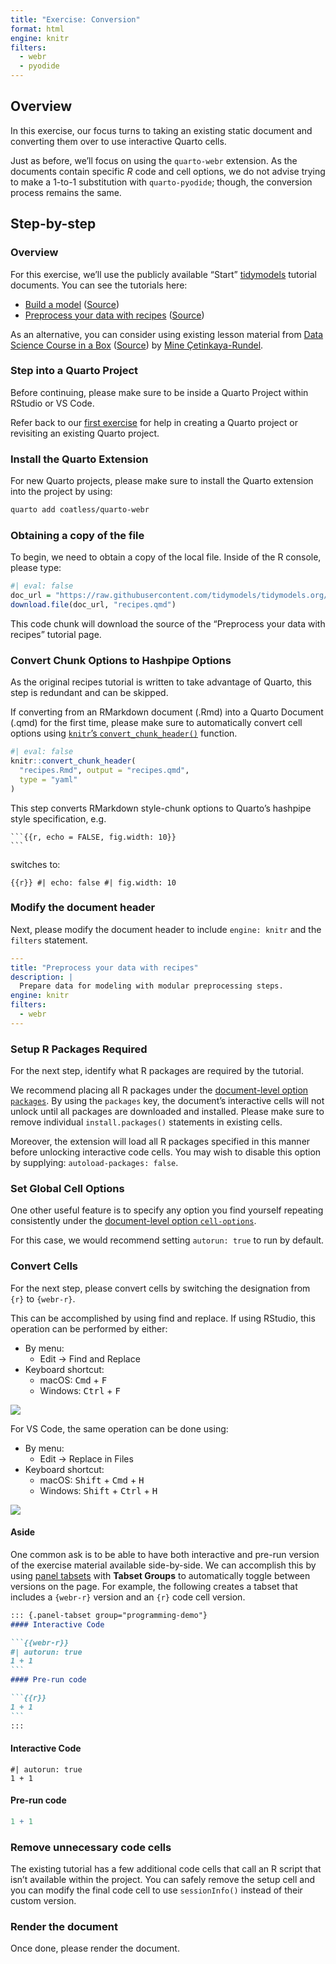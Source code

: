 ```yaml
---
title: "Exercise: Conversion"
format: html
engine: knitr
filters:
  - webr
  - pyodide
---
```


## Overview

In this exercise, our focus turns to taking an existing static document and converting them over to use interactive Quarto cells.

Just as before, we'll focus on using the `quarto-webr` extension. As the documents contain specific _R_ code and cell options, we do not advise trying to make a 1-to-1 substitution with `quarto-pyodide`; though, the conversion process remains the same.

## Step-by-step

### Overview

For this exercise, we'll use the publicly available "Start" [tidymodels](https://www.tidymodels.org/start/) tutorial documents. You can see the tutorials here:

- [Build a model](https://www.tidymodels.org/start/models) ([Source](
https://github.com/tidymodels/tidymodels.org/blob/main/start/recipes/index.qmd))
- [Preprocess your data with recipes](ttps://www.tidymodels.org/start/recipes) ([Source]((https://github.com/tidymodels/tidymodels.org/blob/main/start/recipes/index.qmd)))

As an alternative, you can consider using existing lesson material from [Data Science Course in a Box](https://datasciencebox.org/) ([Source](https://github.com/tidyverse/datascience-box)) by [Mine Çetinkaya-Rundel](https://mine-cr.com/). 

### Step into a Quarto Project

Before continuing, please make sure to be inside a Quarto Project within RStudio or VS Code. 

Refer back to our [first exercise](day02a-create-and-publish-rstudio.qmd) for help in creating a Quarto project or revisiting an existing Quarto project.

### Install the Quarto Extension

For new Quarto projects, please make sure to install the Quarto extension into the project by using:

```sh
quarto add coatless/quarto-webr
```

### Obtaining a copy of the file

To begin, we need to obtain a copy of the local file. Inside of the R console, please type: 

```r
#| eval: false
doc_url = "https://raw.githubusercontent.com/tidymodels/tidymodels.org/main/start/recipes/index.qmd"
download.file(doc_url, "recipes.qmd")
```

This code chunk will download the source of the "Preprocess your data with recipes" tutorial page. 

### Convert Chunk Options to Hashpipe Options

:::{.callout-note}
As the original recipes tutorial is written to take advantage of Quarto, this step is redundant and can be skipped.
:::

If converting from an RMarkdown document (.Rmd) into a Quarto Document (.qmd) for the first time, please make sure to automatically convert cell options using [`knitr`'s `convert_chunk_header()`](https://search.r-project.org/CRAN/refmans/knitr/html/convert_chunk_header.html) function. 

```r
#| eval: false
knitr::convert_chunk_header(
  "recipes.Rmd", output = "recipes.qmd",
  type = "yaml"
)
```


This step converts RMarkdown style-chunk options to Quarto's hashpipe style specification, e.g. 

````
```{{r, echo = FALSE, fig.width: 10}}
```
````

switches to: 

```{{r}}
#| echo: false
#| fig.width: 10
```

### Modify the document header

Next, please modify the document header to include `engine: knitr` and the `filters` statement.

```yaml
---
title: "Preprocess your data with recipes"
description: | 
  Prepare data for modeling with modular preprocessing steps.
engine: knitr
filters:
  - webr
---
```

### Setup R Packages Required

For the next step, identify what R packages are required by the tutorial.

We recommend placing all R packages under the [document-level option `packages`](https://quarto-webr.thecoatlessprofessor.com/qwebr-meta-options.html#packages). By using the `packages` key, the document's interactive cells will not unlock until all packages are downloaded and installed. Please make sure to remove individual `install.packages()` statements in existing cells.

Moreover, the extension will load all R packages specified in this manner before unlocking interactive code cells. You may wish to disable this option by supplying: `autoload-packages: false`.

### Set Global Cell Options

One other useful feature is to specify any option you find yourself repeating consistently under the
[document-level option `cell-options`](https://quarto-webr.thecoatlessprofessor.com/qwebr-meta-options.html#cell-options).

For this case, we would recommend setting `autorun: true` to run by default.


### Convert Cells

For the next step, please convert cells by switching the designation from `{r}` to `{webr-r}`. 

This can be accomplished by using find and replace. If using RStudio, this operation can be performed by either: 

- By menu: 
  - Edit -> Find and Replace
- Keyboard shortcut: 
  - macOS: <kbd>Cmd</kbd> + <kbd>F</kbd>
  - Windows: <kbd>Ctrl</kbd> + <kbd>F</kbd>

![](assets/conversion/rstudio-convert-code-cells.png){fig-alt="Find and replace open in RStudio"}

For VS Code, the same operation can be done using:

- By menu: 
  - Edit -> Replace in Files
- Keyboard shortcut: 
  - macOS: <kbd>Shift</kbd> + <kbd>Cmd</kbd> + <kbd>H</kbd>
  - Windows: <kbd>Shift</kbd> + <kbd>Ctrl</kbd> + <kbd>H</kbd>

![](assets/conversion/vs-code-convert-code-cells.png){fig-alt="Find and replace open in VS Code"}

#### Aside

One common ask is to be able to have both interactive and pre-run version of the exercise material available side-by-side. We can accomplish this by using [panel tabsets](https://quarto.org/docs/output-formats/html-basics.html#tabsets) with **Tabset Groups** to automatically toggle between versions on the page. For example, the following creates a tabset that includes a `{webr-r}` version and an `{r}` code cell version.

````md
::: {.panel-tabset group="programming-demo"}
#### Interactive Code

```{{webr-r}}
#| autorun: true
1 + 1
```
#### Pre-run code

```{{r}}
1 + 1
```
:::
````

::: {.panel-tabset group="programming-demo"}
#### Interactive Code

```webr-r
#| autorun: true
1 + 1
```
#### Pre-run code

```r
1 + 1
```
:::

### Remove unnecessary code cells

The existing tutorial has a few additional code cells that call an R script that isn't available within the project. You can safely remove the setup cell and you can modify the final code cell to use `sessionInfo()` instead of their custom version.

### Render the document

Once done, please render the document. 